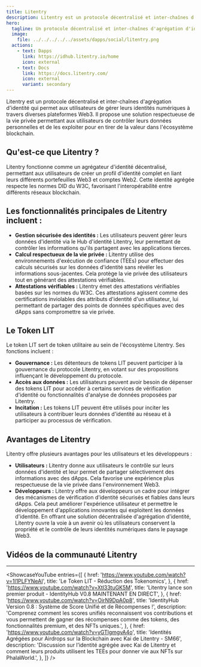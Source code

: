 ```yaml
---
title: Litentry
description: Litentry est un protocole décentralisé et inter-chaînes d'agrégation d'identité qui permet aux utilisateurs de gérer leurs identités numériques à travers diverses plateformes Web3.
hero:
  tagline: Un protocole décentralisé et inter-chaînes d'agrégation d'identité.
  image: 
    file: ../../../../../assets/dapps/social/litentry.png
  actions:
    - text: Dapps
      link: https://idhub.litentry.io/home
      icon: external
    - text: Docs
      link: https://docs.litentry.com/
      icon: external
      variant: secondary
---
```



Litentry est un protocole décentralisé et inter-chaînes d'agrégation d'identité qui permet aux utilisateurs de gérer leurs identités numériques à travers diverses plateformes Web3. Il propose une solution respectueuse de la vie privée permettant aux utilisateurs de contrôler leurs données personnelles et de les exploiter pour en tirer de la valeur dans l'écosystème blockchain.

## Qu'est-ce que Litentry ?
Litentry fonctionne comme un agrégateur d'identité décentralisé, permettant aux utilisateurs de créer un profil d'identité complet en liant leurs différents portefeuilles Web3 et comptes Web2. Cette identité agrégée respecte les normes DID du W3C, favorisant l'interopérabilité entre différents réseaux blockchain.

## Les fonctionnalités principales de Litentry incluent :
- **Gestion sécurisée des identités :** Les utilisateurs peuvent gérer leurs données d'identité via le Hub d'identité Litentry, leur permettant de contrôler les informations qu'ils partagent avec les applications tierces.
- **Calcul respectueux de la vie privée :** Litentry utilise des environnements d'exécution de confiance (TEEs) pour effectuer des calculs sécurisés sur les données d'identité sans révéler les informations sous-jacentes. Cela protège la vie privée des utilisateurs tout en générant des attestations vérifiables.
- **Attestations vérifiables :** Litentry émet des attestations vérifiables basées sur les normes du W3C. Ces attestations agissent comme des certifications inviolables des attributs d'identité d'un utilisateur, lui permettant de partager des points de données spécifiques avec des dApps sans compromettre sa vie privée.

## Le Token LIT
Le token LIT sert de token utilitaire au sein de l'écosystème Litentry. Ses fonctions incluent :
- **Gouvernance :** Les détenteurs de tokens LIT peuvent participer à la gouvernance du protocole Litentry, en votant sur des propositions influençant le développement du protocole.
- **Accès aux données :** Les utilisateurs peuvent avoir besoin de dépenser des tokens LIT pour accéder à certains services de vérification d'identité ou fonctionnalités d'analyse de données proposées par Litentry.
- **Incitation :** Les tokens LIT peuvent être utilisés pour inciter les utilisateurs à contribuer leurs données d'identité au réseau et à participer au processus de vérification.

## Avantages de Litentry
Litentry offre plusieurs avantages pour les utilisateurs et les développeurs :
- **Utilisateurs :** Litentry donne aux utilisateurs le contrôle sur leurs données d'identité et leur permet de partager sélectivement des informations avec des dApps. Cela favorise une expérience plus respectueuse de la vie privée dans l'environnement Web3.
- **Développeurs :** Litentry offre aux développeurs un cadre pour intégrer des mécanismes de vérification d'identité sécurisés et fiables dans leurs dApps. Cela peut améliorer l'expérience utilisateur et permettre le développement d'applications innovantes qui exploitent les données d'identité.
En offrant une solution décentralisée d'agrégation d'identité, Litentry ouvre la voie à un avenir où les utilisateurs conservent la propriété et le contrôle de leurs identités numériques dans le paysage Web3.

## Vidéos de la communauté Litentry
------------
<ShowcaseYouTube
  entries={[
        {
        href: 'https://www.youtube.com/watch?v=1l1PLFYNeAI',
      title: 'Le Token LIT - Réduction des Tokenomics',
    },
            {
        href: 'https://www.youtube.com/watch?v=Xtl33tuGK5M',
      title: 'Litentry lance son premier produit - IdentityHub V0.8 MAINTENANT EN DIRECT',
    },
                {
        href: 'https://www.youtube.com/watch?v=OirN9DpA0p8',
      title: 'IdentityHub Version 0.8 : Système de Score Unifié et de Récompenses !',
      description: 'Comprenez comment les scores unifiés reconnaissent vos contributions et vous permettent de gagner des récompenses comme des tokens, des fonctionnalités premium, et des NFTs uniques.',
    },
                {
        href: 'https://www.youtube.com/watch?v=yGTlgmgvA4o',
      title: 'Identités Agrégées pour Airdrops sur la Blockchain avec Kai de Litentry - SM66',
      description: 'Discussion sur l’identité agrégée avec Kai de Litentry et comment leurs produits utilisent les TEEs pour donner vie aux NFTs sur PhalaWorld.',
    },
  ]} />
